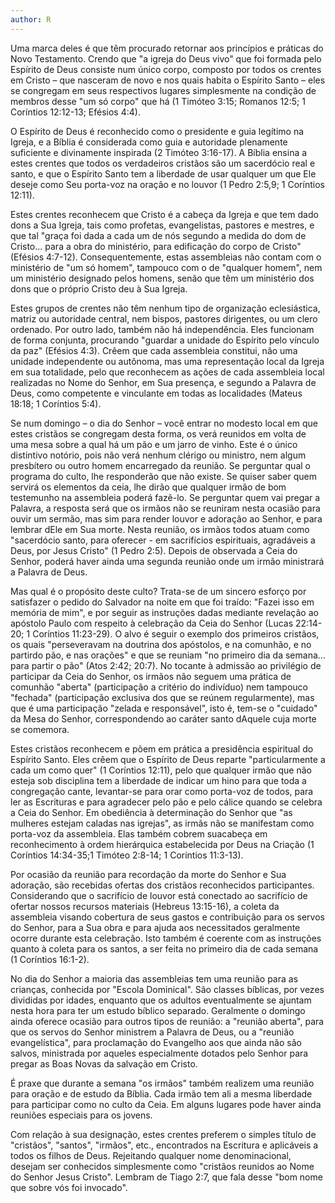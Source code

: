 ```yaml
---
author: R
---
```


Uma marca deles é que têm procurado retornar aos princípios e práticas do Novo Testamento. Crendo que "a igreja do Deus vivo" que foi formada pelo Espírito de Deus consiste num único corpo, composto por todos os crentes em Cristo – que nasceram de novo e nos quais habita o Espírito Santo – eles se congregam em seus respectivos lugares simplesmente na condição de membros desse "um só corpo" que há (1 Timóteo 3:15; Romanos 12:5; 1 Coríntios 12:12-13; Efésios 4:4).

O Espírito de Deus é reconhecido como o presidente e guia legítimo na Igreja, e a Bíblia é considerada como guia e autoridade plenamente suficiente e divinamente inspirada (2 Timóteo 3:16-17). A Bíblia ensina a estes crentes que todos os verdadeiros cristãos são um sacerdócio real e santo, e que o Espírito Santo tem a liberdade de usar qualquer um que Ele deseje como Seu porta-voz na oração e no louvor (1 Pedro 2:5,9; 1 Coríntios 12:11).

Estes crentes reconhecem que Cristo é a cabeça da Igreja e que tem dado dons a Sua Igreja, tais como profetas, evangelistas, pastores e mestres, e que tal "graça foi dada a cada um de nós segundo a medida do dom de Cristo... para a obra do ministério, para edificação do corpo de Cristo" (Efésios 4:7-12). Consequentemente, estas assembleias não contam com o ministério de "um só homem", tampouco com o de "qualquer homem", nem um ministério designado pelos homens, senão que têm um ministério dos dons que o próprio Cristo deu à Sua Igreja.

Estes grupos de crentes não têm nenhum tipo de organização eclesiástica, matriz ou autoridade central, nem bispos, pastores dirigentes, ou um clero ordenado. Por outro lado, também não há independência. Eles funcionam de forma conjunta, procurando "guardar a unidade do Espírito pelo vínculo da paz" (Efésios 4:3). Crêem que cada assembleia constitui, não uma unidade independente ou autônoma, mas uma representação local da Igreja em sua totalidade, pelo que reconhecem as ações de cada assembleia local realizadas no Nome do Senhor, em Sua presença, e segundo a Palavra de Deus, como competente e vinculante em todas as localidades (Mateus 18:18; 1 Coríntios 5:4).

Se num domingo – o dia do Senhor – você entrar no modesto local em que estes cristãos se congregam desta forma, os verá reunidos em volta de uma mesa sobre a qual há um pão e um jarro de vinho. Este é o único distintivo notório, pois não verá nenhum clérigo ou ministro, nem algum presbítero ou outro homem encarregado da reunião. Se perguntar qual o programa do culto, lhe responderão que não existe. Se quiser saber quem servirá os elementos da ceia, lhe dirão que qualquer irmão de bom testemunho na assembleia poderá fazê-lo. Se perguntar quem vai pregar a Palavra, a resposta será que os irmãos não se reuniram nesta ocasião para ouvir um sermão, mas sim para render louvor e adoração ao Senhor, e para lembrar dEle em Sua morte. Nesta reunião, os irmãos todos atuam como "sacerdócio santo, para oferecer - em sacrifícios espirituais, agradáveis a Deus, por Jesus Cristo" (1 Pedro 2:5). Depois de observada a Ceia do Senhor, poderá haver ainda uma segunda reunião onde um irmão ministrará a Palavra de Deus.

Mas qual é o propósito deste culto? Trata-se de um sincero esforço por satisfazer o pedido do Salvador na noite em que foi traído: "Fazei isso em memória de mim", e por seguir as instruções dadas mediante revelação ao apóstolo Paulo com respeito à celebração da Ceia do Senhor (Lucas 22:14-20; 1 Coríntios 11:23-29). O alvo é seguir o exemplo dos primeiros cristãos, os quais "perseveravam na doutrina dos apóstolos, e na comunhão, e no partirdo pão, e nas orações" e que se reuniam "no primeiro dia da semana... para partir o pão" (Atos 2:42; 20:7). No tocante à admissão ao privilégio de participar da Ceia do Senhor, os irmãos não seguem uma prática de comunhão "aberta" (participação a critério do indivíduo) nem tampouco "fechada" (participação exclusiva dos que se reúnem regularmente), mas que é uma participação "zelada e responsável", isto é, tem-se o "cuidado" da Mesa do Senhor, correspondendo ao caráter santo dAquele cuja morte se comemora.

Estes cristãos reconhecem e põem em prática a presidência espiritual do Espírito Santo. Eles crêem que o Espírito de Deus reparte "particularmente a cada um como quer" (1 Coríntios 12:11), pelo que qualquer irmão que não esteja sob disciplina tem a liberdade de indicar um hino para que toda a congregação cante, levantar-se para orar como porta-voz de todos, para ler as Escrituras e para agradecer pelo pão e pelo cálice quando se celebra a Ceia do Senhor. Em obediência à determinação do Senhor que "as mulheres estejam caladas nas igrejas", as irmãs não se manifestam como porta-voz da assembleia. Elas também cobrem suacabeça em reconhecimento à ordem hierárquica estabelecida por Deus na Criação (1 Coríntios 14:34-35;1 Timóteo 2:8-14; 1 Coríntios 11:3-13).

Por ocasião da reunião para recordação da morte do Senhor e Sua adoração, são recebidas ofertas dos cristãos reconhecidos participantes. Considerando que o sacrifício de louvor está conectado ao sacrifício de ofertar nossos recursos materiais (Hebreus 13:15-16), a coleta da assembleia visando cobertura de seus gastos e contribuição para os servos do Senhor, para a Sua obra e para ajuda aos necessitados geralmente ocorre durante esta celebração. Isto também é coerente com as instruções quanto à coleta para os santos, a ser feita no primeiro dia de cada semana (1 Coríntios 16:1-2).

No dia do Senhor a maioria das assembleias tem uma reunião para as crianças, conhecida por "Escola Dominical". São classes bíblicas, por vezes divididas por idades, enquanto que os adultos eventualmente se ajuntam nesta hora para ter um estudo bíblico separado. Geralmente o domingo ainda oferece ocasião para outros tipos de reunião: a "reunião aberta", para que os servos do Senhor ministrem a Palavra de Deus, ou a "reunião evangelística", para proclamação do Evangelho aos que ainda não são salvos, ministrada por aqueles especialmente dotados pelo Senhor para pregar as Boas Novas da salvação em Cristo.

É praxe que durante a semana "os irmãos" também realizem uma reunião para oração e de estudo da Bíblia. Cada irmão tem ali a mesma liberdade para participar como no culto da Ceia. Em alguns lugares pode haver ainda reuniões especiais para os jovens.

Com relação à sua designação, estes crentes preferem o simples título de "cristãos", "santos", "irmãos", etc., encontrados na Escritura e aplicáveis a todos os filhos de Deus. Rejeitando qualquer nome denominacional, desejam ser conhecidos simplesmente como "cristãos reunidos ao Nome do Senhor Jesus Cristo". Lembram de Tiago 2:7, que fala desse "bom nome que sobre vós foi invocado".